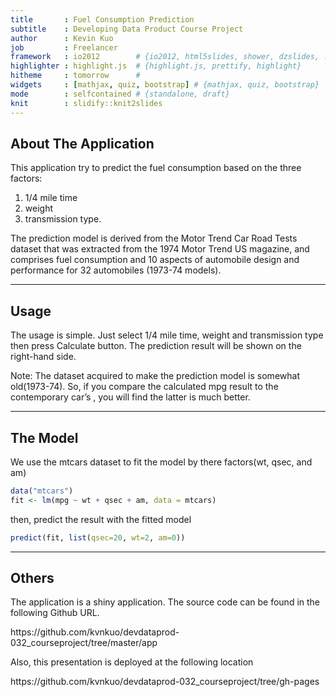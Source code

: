 ```yaml
---
title       : Fuel Consumption Prediction
subtitle    : Developing Data Product Course Project
author      : Kevin Kuo
job         : Freelancer
framework   : io2012        # {io2012, html5slides, shower, dzslides, ...}
highlighter : highlight.js  # {highlight.js, prettify, highlight}
hitheme     : tomorrow      # 
widgets     : [mathjax, quiz, bootstrap] # {mathjax, quiz, bootstrap}
mode        : selfcontained # {standalone, draft}
knit        : slidify::knit2slides
---
```


## About The Application

This application try to predict the fuel consumption based on the three factors:   

1. 1/4 mile time
2. weight
3. transmission type.  

The prediction model is derived from the Motor Trend Car Road Tests dataset that 
was extracted from the 1974 Motor Trend US magazine, and comprises fuel consumption and 10 aspects of automobile design and performance for 32 automobiles (1973-74 models).

---  

## Usage

The usage is simple. Just select 1/4 mile time, weight and transmission type then
press Calculate button. The prediction result will be shown on the right-hand side.

Note: The dataset acquired to make the prediction model is somewhat old(1973-74). So,
if you compare the calculated mpg result to the contemporary car's , you will find the latter is much better.

---

## The Model

We use the mtcars dataset to fit the model by there factors(wt, qsec, and am)
```r
data("mtcars")
fit <- lm(mpg ~ wt + qsec + am, data = mtcars)
```

then, predict the result with the fitted model
```r
predict(fit, list(qsec=20, wt=2, am=0))
```


---

## Others

The application is a shiny application. The source code can be found in the following
Github URL.

https://github.com/kvnkuo/devdataprod-032_courseproject/tree/master/app

Also, this presentation is deployed at the following location

https://github.com/kvnkuo/devdataprod-032_courseproject/tree/gh-pages





